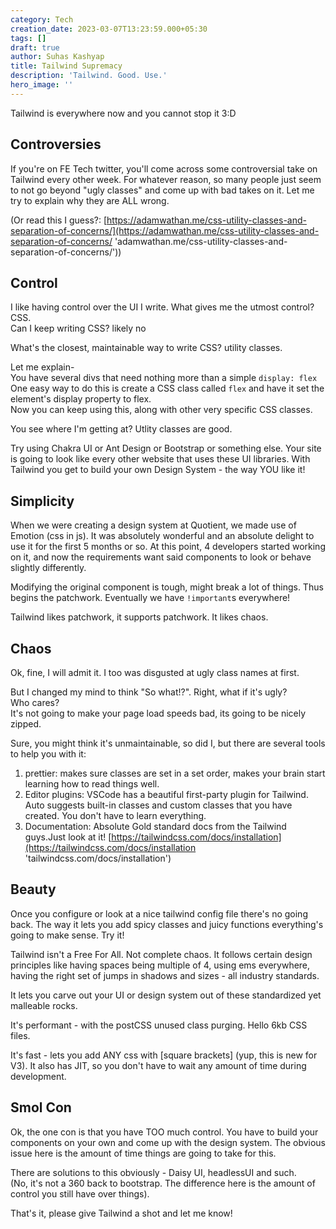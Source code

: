 ---
category: Tech
creation_date: 2023-03-07T13:23:59.000+05:30
tags: []
draft: true
author: Suhas Kashyap
title: Tailwind Supremacy
description: 'Tailwind. Good. Use.'
hero_image: ''
---

Tailwind is everywhere now and you cannot stop it 3:D

## Controversies

If you're on FE Tech twitter, you'll come across some controversial take on Tailwind every other week. For whatever reason, so many people just seem to not go beyond "ugly classes" and come up with bad takes on it. Let me try to explain why they are ALL wrong.

(Or read this I guess?: [https://adamwathan.me/css-utility-classes-and-separation-of-concerns/](https://adamwathan.me/css-utility-classes-and-separation-of-concerns/ 'adamwathan.me/css-utility-classes-and-separation-of-concerns/'))

## Control

I like having control over the UI I write. What gives me the utmost control? CSS.  
Can I keep writing CSS? likely no

What's the closest, maintainable way to write CSS? utility classes.

Let me explain-  
You have several divs that need nothing more than a simple `display: flex`  
One easy way to do this is create a CSS class called `flex` and have it set the element's display property to flex.  
Now you can keep using this, along with other very specific CSS classes.

You see where I'm getting at? Utlity classes are good.

Try using Chakra UI or Ant Design or Bootstrap or something else. Your site is going to look like every other website that uses these UI libraries. With Tailwind you get to build your own Design System - the way YOU like it!

## Simplicity

When we were creating a design system at Quotient, we made use of Emotion (css in js). It was absolutely wonderful and an absolute delight to use it for the first 5 months or so. At this point, 4 developers started working on it, and now the requirements want said components to look or behave slightly differently.

Modifying the original component is tough, might break a lot of things. Thus begins the patchwork. Eventually we have `!important`s everywhere!

Tailwind likes patchwork, it supports patchwork. It likes chaos.

## Chaos

Ok, fine, I will admit it. I too was disgusted at ugly class names at first.

But I changed my mind to think "So what!?". Right, what if it's ugly?  
Who cares?  
It's not going to make your page load speeds bad, its going to be nicely zipped.

Sure, you might think it's unmaintainable, so did I, but there are several tools to help you with it:

1. prettier: makes sure classes are set in a set order, makes your brain start learning how to read things well.
2. Editor plugins: VSCode has a beautiful first-party plugin for Tailwind. Auto suggests built-in classes and custom classes that you have created. You don't have to learn everything.
3. Documentation: Absolute Gold standard docs from the Tailwind guys.Just look at it! [https://tailwindcss.com/docs/installation](https://tailwindcss.com/docs/installation 'tailwindcss.com/docs/installation')

## Beauty

Once you configure or look at a nice tailwind config file there's no going back. The way it lets you add spicy classes and juicy functions everything's going to make sense. Try it!

Tailwind isn't a Free For All. Not complete chaos. It follows certain design principles like having spaces being multiple of 4, using ems everywhere, having the right set of jumps in shadows and sizes - all industry standards.

It lets you carve out your UI or design system out of these standardized yet malleable rocks.

It's performant - with the postCSS unused class purging. Hello 6kb CSS files.

It's fast - lets you add ANY css with \[square brackets\] (yup, this is new for V3). It also has JIT, so you don't have to wait any amount of time during development.

## Smol Con

Ok, the one con is that you have TOO much control. You have to build your components on your own and come up with the design system. The obvious issue here is the amount of time things are going to take for this.

There are solutions to this obviously - Daisy UI, headlessUI and such.  
(No, it's not a 360 back to bootstrap. The difference here is the amount of control you still have over things).

That's it, please give Tailwind a shot and let me know!
